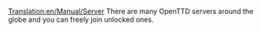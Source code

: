 [[Translation:en/Manual/Server]]
There are many OpenTTD servers around the globe and you can freely join unlocked ones.
{{en/Stub}}